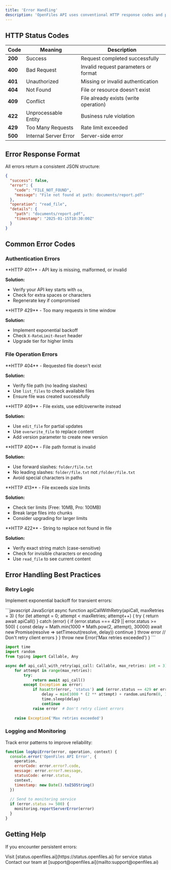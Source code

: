 ```yaml
---
title: 'Error Handling'
description: 'OpenFiles API uses conventional HTTP response codes and provides detailed error information.'
---
```


## HTTP Status Codes

| Code | Meaning | Description |
|------|---------|-------------|
| **200** | Success | Request completed successfully |
| **400** | Bad Request | Invalid request parameters or format |
| **401** | Unauthorized | Missing or invalid authentication |
| **404** | Not Found | File or resource doesn't exist |
| **409** | Conflict | File already exists (write operation) |
| **422** | Unprocessable Entity | Business rule violation |
| **429** | Too Many Requests | Rate limit exceeded |
| **500** | Internal Server Error | Server-side error |

## Error Response Format

All errors return a consistent JSON structure:

```json
{
  "success": false,
  "error": {
    "code": "FILE_NOT_FOUND",
    "message": "File not found at path: documents/report.pdf"
  },
  "operation": "read_file",
  "details": {
    "path": "documents/report.pdf",
    "timestamp": "2025-01-15T10:30:00Z"
  }
}
```

## Common Error Codes

### Authentication Errors

<Accordion title="INVALID_API_KEY">
**HTTP 401** - API key is missing, malformed, or invalid

**Solution:**
- Verify your API key starts with `oa_`
- Check for extra spaces or characters
- Regenerate key if compromised
</Accordion>

<Accordion title="RATE_LIMIT_EXCEEDED">
**HTTP 429** - Too many requests in time window

**Solution:**
- Implement exponential backoff
- Check `X-RateLimit-Reset` header
- Upgrade tier for higher limits
</Accordion>

### File Operation Errors

<Accordion title="FILE_NOT_FOUND">
**HTTP 404** - Requested file doesn't exist

**Solution:**
- Verify file path (no leading slashes)
- Use `list_files` to check available files
- Ensure file was created successfully
</Accordion>

<Accordion title="FILE_ALREADY_EXISTS">
**HTTP 409** - File exists, use edit/overwrite instead

**Solution:**
- Use `edit_file` for partial updates
- Use `overwrite_file` to replace content
- Add version parameter to create new version
</Accordion>

<Accordion title="INVALID_PATH">
**HTTP 400** - File path format is invalid

**Solution:**
- Use forward slashes: `folder/file.txt`
- No leading slashes: `folder/file.txt` not `/folder/file.txt`
- Avoid special characters in paths
</Accordion>

<Accordion title="CONTENT_TOO_LARGE">
**HTTP 413** - File exceeds size limits

**Solution:**
- Check tier limits (Free: 10MB, Pro: 100MB)
- Break large files into chunks
- Consider upgrading for larger limits
</Accordion>

<Accordion title="STRING_NOT_FOUND">
**HTTP 422** - String to replace not found in file

**Solution:**
- Verify exact string match (case-sensitive)
- Check for invisible characters or encoding
- Use `read_file` to see current content
</Accordion>

## Error Handling Best Practices

### Retry Logic

Implement exponential backoff for transient errors:

<CodeGroup>
```javascript JavaScript
async function apiCallWithRetry(apiCall, maxRetries = 3) {
  for (let attempt = 0; attempt < maxRetries; attempt++) {
    try {
      return await apiCall()
    } catch (error) {
      if (error.status === 429 || error.status >= 500) {
        const delay = Math.min(1000 * Math.pow(2, attempt), 30000)
        await new Promise(resolve => setTimeout(resolve, delay))
        continue
      }
      throw error // Don't retry client errors
    }
  }
  throw new Error('Max retries exceeded')
}
```

```python Python
import time
import random
from typing import Callable, Any

async def api_call_with_retry(api_call: Callable, max_retries: int = 3) -> Any:
    for attempt in range(max_retries):
        try:
            return await api_call()
        except Exception as error:
            if hasattr(error, 'status') and (error.status == 429 or error.status >= 500):
                delay = min(1000 * (2 ** attempt) + random.uniform(0, 1000), 30000) / 1000
                time.sleep(delay)
                continue
            raise error  # Don't retry client errors
    
    raise Exception('Max retries exceeded')
```
</CodeGroup>

### Logging and Monitoring

Track error patterns to improve reliability:

```javascript
function logApiError(error, operation, context) {
  console.error('OpenFiles API Error', {
    operation,
    errorCode: error.error?.code,
    message: error.error?.message,
    statusCode: error.status,
    context,
    timestamp: new Date().toISOString()
  })
  
  // Send to monitoring service
  if (error.status >= 500) {
    monitoring.reportServerError(error)
  }
}
```

## Getting Help

If you encounter persistent errors:

<CardGroup cols={2}>
  <Card title="Check API Status" icon="gauge-high">
    Visit [status.openfiles.ai](https://status.openfiles.ai) for service status
  </Card>
  <Card title="Email Support" icon="envelope">
    Contact our team at [support@openfiles.ai](mailto:support@openfiles.ai)
  </Card>
</CardGroup>